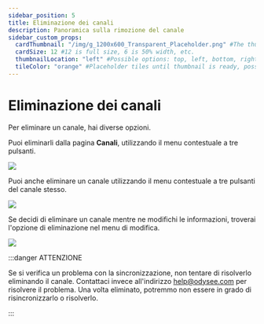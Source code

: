 ```yaml
---
sidebar_position: 5
title: Eliminazione dei canali
description: Panoramica sulla rimozione del canale
sidebar_custom_props:
  cardThumbnail: "/img/g_1200x600_Transparent_Placeholder.png" #The thumbnail on the category card.
  cardSize: 12 #12 is full size, 6 is 50% width, etc.
  thumbnailLocation: "left" #Possible options: top, left, bottom, right, none
  tileColor: "orange" #Placeholder tiles until thumbnail is ready, possible options: blue, cream, darkpurple, lightpurple, mauve, orange, pink, none
---
```


# Eliminazione dei canali

Per eliminare un canale, hai diverse opzioni.

Puoi eliminarli dalla pagina **Canali**, utilizzando il menu contestuale a tre pulsanti.

![](https://i.imgur.com/345UtVh.png)

Puoi anche eliminare un canale utilizzando il menu contestuale a tre pulsanti del canale stesso.

![](https://i.imgur.com/Bha4o9U.png)

Se decidi di eliminare un canale mentre ne modifichi le informazioni, troverai l'opzione di eliminazione nel menu di modifica.

![](https://i.imgur.com/JVu5qa8.png)

:::danger ATTENZIONE

Se si verifica un problema con la sincronizzazione, non tentare di risolverlo eliminando il canale. Contattaci invece all'indirizzo help@odysee.com per risolvere il problema. Una volta eliminato, potremmo non essere in grado di risincronizzarlo o risolverlo.

:::